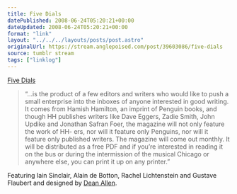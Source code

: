```yaml
---
title: Five Dials
datePublished: 2008-06-24T05:20:21+00:00
dateUpdated: 2008-06-24T05:20:21+00:00
format: "link"
layout: "../../../layouts/posts/post.astro"
originalUrl: https://stream.anglepoised.com/post/39603086/five-dials
source: tumblr stream
tags: ["linklog"]
---
```


[Five Dials][1]

> &ldquo;&hellip;is the product of a few editors and writers who would like to push a small enterprise into the inboxes of anyone interested in good writing. It comes from Hamish Hamilton, an imprint of Penguin books, and though HH publishes writers like Dave Eggers, Zadie Smith, John Updike and Jonathan Safran Foer, the magazine will not only feature the work of HH- ers, nor will it feature only Penguins, nor will it feature only published writers. The magazine will come out monthly. It will be distributed as a free PDF and if you’re interested in reading it on the bus or during the intermission of the musical Chicago or anywhere else, you can print it up on any printer.&rdquo;

Featuring Iain Sinclair, Alain de Botton, Rachel Lichtenstein and Gustave Flaubert and designed by <a href="http://textism.com/">Dean Allen</a>.

[1]: http://fivedials.com/
